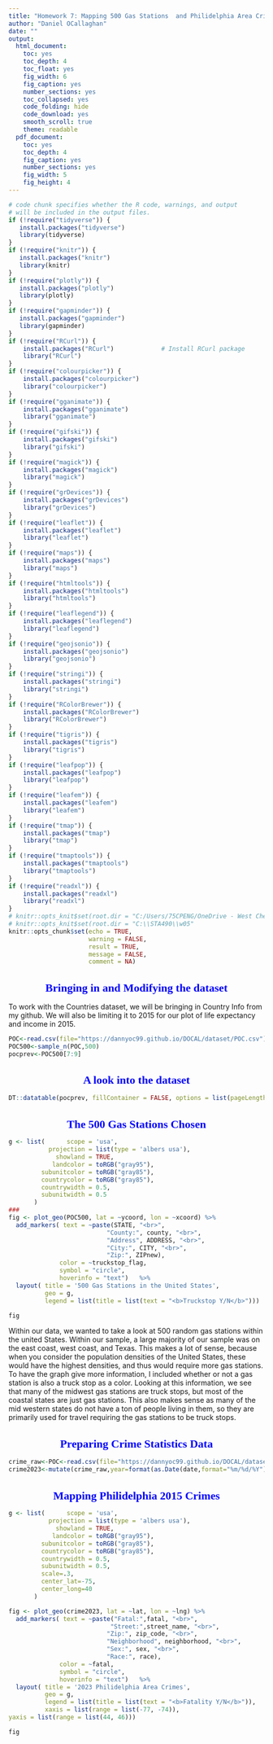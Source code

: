 ---
title: "Homework 7: Mapping 500 Gas Stations  and Philidelphia Area Crimes to Demonstrate Knowledge of Plotting on a Map"
author: "Daniel OCallaghan"
date: ""
output:
  html_document: 
    toc: yes
    toc_depth: 4
    toc_float: yes
    fig_width: 6
    fig_caption: yes
    number_sections: yes
    toc_collapsed: yes
    code_folding: hide
    code_download: yes
    smooth_scroll: true
    theme: readable
  pdf_document: 
    toc: yes
    toc_depth: 4
    fig_caption: yes
    number_sections: yes
    fig_width: 5
    fig_height: 4
---
<style type="text/css">

/* Table of content - navigation */
div#TOC li {
    list-style:none;
    background-color:black;
    background-image:none;
    background-repeat:none;
    background-position:0;
    font-family: Arial, Helvetica, sans-serif;
    color: lightblue;
}

h1.title {
  font-size: 24px;
  color: Navy;
  text-align: center;
}

h4.author { /* Header 4 - and the author and data headers use this too  */
    font-size: 18px;
  font-family: "Times New Roman", Times, serif;
  color: blue;
  text-align: center;
}
h4.date { /* Header 4 - and the author and data headers use this too  */
  font-size: 18px;
  font-family: "Times New Roman", Times, serif;
  color: blue;
  text-align: center;
}
h1 { /* Header 3 - and the author and data headers use this too  */
    font-size: 22px;
    font-family: "Times New Roman", Times, serif;
    color: blue;
    text-align: center;
}
h2 { /* Header 3 - and the author and data headers use this too  */
    font-size: 18px;
    font-family: "Times New Roman", Times, serif;
    color: Navy;
    text-align: left;
}

h3 { /* Header 3 - and the author and data headers use this too  */
    font-size: 15px;
    font-family: "Times New Roman", Times, serif;
    color: Navy;
    text-align: left;
}

h4 { /* Header 4 - and the author and data headers use this too  */
    font-size: 18px;
    font-family: "Times New Roman", Times, serif;
    color: Navy;
    text-align: left;
}
</style>

```{r setup, include=FALSE}
# code chunk specifies whether the R code, warnings, and output 
# will be included in the output files.
if (!require("tidyverse")) {
   install.packages("tidyverse")
   library(tidyverse)
}
if (!require("knitr")) {
   install.packages("knitr")
   library(knitr)
}
if (!require("plotly")) {
   install.packages("plotly")
   library(plotly)
}
if (!require("gapminder")) {
   install.packages("gapminder")
   library(gapminder)
}
if (!require("RCurl")) {
    install.packages("RCurl")             # Install RCurl package
    library("RCurl")
}
if (!require("colourpicker")) {
    install.packages("colourpicker")              
    library("colourpicker")
}
if (!require("gganimate")) {
    install.packages("gganimate")              
    library("gganimate")
}
if (!require("gifski")) {
    install.packages("gifski")              
    library("gifski")
}
if (!require("magick")) {
    install.packages("magick")              
    library("magick")
}
if (!require("grDevices")) {
    install.packages("grDevices")              
    library("grDevices")
}
if (!require("leaflet")) {
    install.packages("leaflet")              
    library("leaflet")
}
if (!require("maps")) {
    install.packages("maps")              
    library("maps")
}
if (!require("htmltools")) {
    install.packages("htmltools")              
    library("htmltools")
}
if (!require("leaflegend")) {
    install.packages("leaflegend")              
    library("leaflegend")
}
if (!require("geojsonio")) {
    install.packages("geojsonio")              
    library("geojsonio")
}
if (!require("stringi")) {
    install.packages("stringi")              
    library("stringi")
}
if (!require("RColorBrewer")) {
    install.packages("RColorBrewer")              
    library("RColorBrewer")
}
if (!require("tigris")) {
    install.packages("tigris")              
    library("tigris")
}
if (!require("leafpop")) {
    install.packages("leafpop")              
    library("leafpop")
}
if (!require("leafem")) {
    install.packages("leafem")              
    library("leafem")
}
if (!require("tmap")) {
    install.packages("tmap")              
    library("tmap")
}
if (!require("tmaptools")) {
    install.packages("tmaptools")              
    library("tmaptools")
}
if (!require("readxl")) {
    install.packages("readxl")              
    library("readxl")
}
# knitr::opts_knit$set(root.dir = "C:/Users/75CPENG/OneDrive - West Chester University of PA/Documents")
# knitr::opts_knit$set(root.dir = "C:\\STA490\\w05"
knitr::opts_chunk$set(echo = TRUE,       
                      warning = FALSE,   
                      result = TRUE,   
                      message = FALSE,
                      comment = NA)
```



# Bringing in and Modifying the dataset

To work with the Countries dataset, we will be bringing in Country Info from my github. We will also be limiting it to 2015 for our plot of life expectancy and income in 2015. 
```{r dataset}
POC<-read.csv(file="https://dannyoc99.github.io/DOCAL/dataset/POC.csv")
POC500<-sample_n(POC,500)
pocprev<-POC500[7:9]
```

# A look into the dataset

```{r data}
DT::datatable(pocprev, fillContainer = FALSE, options = list(pageLength = 11))
```



# The 500 Gas Stations Chosen

```{r plot}
g <- list(      scope = 'usa',
           projection = list(type = 'albers usa'),
             showland = TRUE,
            landcolor = toRGB("gray95"),
         subunitcolor = toRGB("gray85"),
         countrycolor = toRGB("gray85"),
         countrywidth = 0.5,
         subunitwidth = 0.5
       )
###
fig <- plot_geo(POC500, lat = ~ycoord, lon = ~xcoord) %>% 
  add_markers( text = ~paste(STATE, "<br>",
                           "County:", county, "<br>",
                           "Address", ADDRESS, "<br>",
                           "City:", CITY, "<br>",
                           "Zip:", ZIPnew),
              color = ~truckstop_flag, 
              symbol = "circle", 
              hoverinfo = "text")   %>% 
  layout( title = '500 Gas Stations in the United States', 
          geo = g,
          legend = list(title = list(text = "<b>Truckstop Y/N</b>"))) 

fig
```

Within our data, we wanted to take a look at 500 random gas stations within the united States. Within our sample, a large majority of our sample was on the east coast, west coast, and Texas. This makes a lot of sense, because when you consider the population densities of the United States, these would have the highest densities, and thus would require more gas stations. To have the graph give more information, I included whether or not a gas station is also a truck stop as a color. Looking at this information, we see that many of the midwest gas stations are truck stops, but most of the coastal states are just gas stations. This also makes sense as many of the mid western states do not have a ton of people living in them, so they are primarily used for travel requiring the gas stations to be truck stops.


# Preparing Crime Statistics Data

```{r crime}
crime_raw<-POC<-read.csv(file="https://dannyoc99.github.io/DOCAL/dataset/PhillyCrimeSince2015.csv")
crime2023<-mutate(crime_raw,year=format(as.Date(date,format="%m/%d/%Y"),"%Y"))%>%filter(year==2023)
```

# Mapping Philidelphia 2015 Crimes

```{r graphing philly}
g <- list(      scope = 'usa',
           projection = list(type = 'albers usa'),
             showland = TRUE,
            landcolor = toRGB("gray95"),
         subunitcolor = toRGB("gray85"),
         countrycolor = toRGB("gray85"),
         countrywidth = 0.5,
         subunitwidth = 0.5,
         scale=.3,
         center_lat=-75,
         center_long=40
       )

fig <- plot_geo(crime2023, lat = ~lat, lon = ~lng) %>% 
  add_markers( text = ~paste("Fatal:",fatal, "<br>",
                            "Street:",street_name, "<br>",
                           "Zip:", zip_code, "<br>",
                           "Neighborhood", neighborhood, "<br>",
                           "Sex:", sex, "<br>",
                           "Race:", race),
              color = ~fatal, 
              symbol = "circle", 
              hoverinfo = "text")   %>% 
  layout( title = '2023 Philidelphia Area Crimes', 
          geo = g,
          legend = list(title = list(text = "<b>Fatality Y/N</b>")),
          xaxis = list(range = list(-77, -74)),
yaxis = list(range = list(44, 46))) 

fig

```